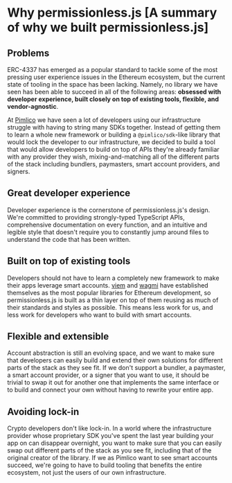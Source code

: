 # Why permissionless.js [A summary of why we built permissionless.js]

## Problems

ERC-4337 has emerged as a popular standard to tackle some of the most pressing user experience issues in the Ethereum ecosystem, but the current state of tooling in the space has been lacking. Namely, no library we have seen has been able to succeed in all of the following areas: **obsessed with developer experience, built closely on top of existing tools, flexible, and vendor-agnostic**.

At [Pimlico](https://pimlico.io) we have seen a lot of developers using our infrastructure struggle with having to string many SDKs together. Instead of getting them to learn a whole new framework or building a `@pimlico/sdk`-like library that would lock the developer to our infrastructure, we decided to build a tool that would allow developers to build on top of APIs they're already familiar with any provider they wish, mixing-and-matching all of the different parts of the stack including bundlers, paymasters, smart account providers, and signers.

## Great developer experience

Developer experience is the cornerstone of permissionless.js's design. We're committed to providing strongly-typed TypeScript APIs, comprehensive documentation on every function, and an intuitive and legible style that doesn't require you to constantly jump around files to understand the code that has been written. 

## Built on top of existing tools

Developers should not have to learn a completely new framework to make their apps leverage smart accounts. [viem](https://viem.sh) and [wagmi](https://wagmi.sh) have established themselves as the most popular libraries for Ethereum development, so permissionless.js is built as a thin layer on top of them reusing as much of their standards and styles as possible. This means less work for us, and less work for developers who want to build with smart accounts.

## Flexible and extensible

Account abstraction is still an evolving space, and we want to make sure that developers can easily build and extend their own solutions for different parts of the stack as they see fit. If we don't support a bundler, a paymaster, a smart account provider, or a signer that you want to use, it should be trivial to swap it out for another one that implements the same interface or to build and connect your own without having to rewrite your entire app.

## Avoiding lock-in

Crypto developers don't like lock-in. In a world where the infrastructure provider whose proprietary SDK you've spent the last year building your app on can disappear overnight, you want to make sure that you can easily swap out different parts of the stack as you see fit, including that of the original creator of the library. If we as Pimlico want to see smart accounts succeed, we're going to have to build tooling that benefits the entire ecosystem, not just the users of our own infrastructure.
